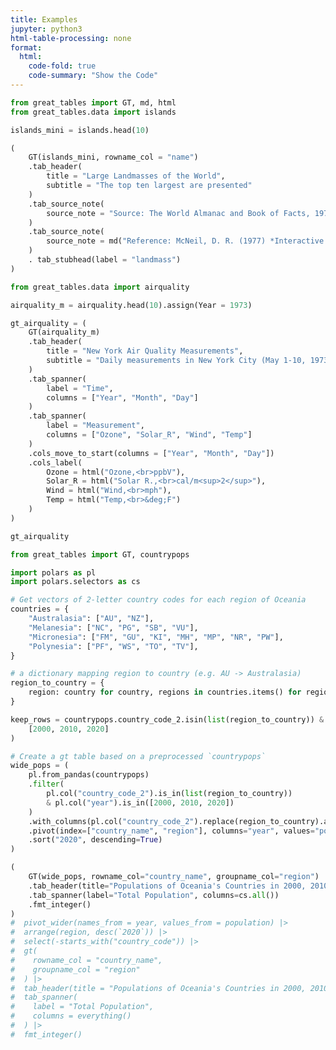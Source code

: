 ```yaml
---
title: Examples
jupyter: python3
html-table-processing: none
format:
  html:
    code-fold: true
    code-summary: "Show the Code"
---
```


:::::: {.column-page}
::::: {.grid}

:::{.g-col-6}

```python
from great_tables import GT, md, html
from great_tables.data import islands

islands_mini = islands.head(10)

(
    GT(islands_mini, rowname_col = "name")
    .tab_header(
        title = "Large Landmasses of the World",
        subtitle = "The top ten largest are presented"
    )
    .tab_source_note(
        source_note = "Source: The World Almanac and Book of Facts, 1975, page 406."
    )
    .tab_source_note(
        source_note = md("Reference: McNeil, D. R. (1977) *Interactive Data Analysis*. Wiley.")
    )
    . tab_stubhead(label = "landmass")
)
```

:::
:::{.g-col-6}

```python
from great_tables.data import airquality

airquality_m = airquality.head(10).assign(Year = 1973)

gt_airquality = (
    GT(airquality_m)
    .tab_header(
        title = "New York Air Quality Measurements",
        subtitle = "Daily measurements in New York City (May 1-10, 1973)"
    )
    .tab_spanner(
        label = "Time",
        columns = ["Year", "Month", "Day"]
    )
    .tab_spanner(
        label = "Measurement",
        columns = ["Ozone", "Solar_R", "Wind", "Temp"]
    )
    .cols_move_to_start(columns = ["Year", "Month", "Day"])
    .cols_label(
        Ozone = html("Ozone,<br>ppbV"),
        Solar_R = html("Solar R.,<br>cal/m<sup>2</sup>"),
        Wind = html("Wind,<br>mph"),
        Temp = html("Temp,<br>&deg;F")
    )
)

gt_airquality
```

:::

:::{.g-col-6}

```python
from great_tables import GT, countrypops

import polars as pl
import polars.selectors as cs

# Get vectors of 2-letter country codes for each region of Oceania
countries = {
    "Australasia": ["AU", "NZ"],
    "Melanesia": ["NC", "PG", "SB", "VU"],
    "Micronesia": ["FM", "GU", "KI", "MH", "MP", "NR", "PW"],
    "Polynesia": ["PF", "WS", "TO", "TV"],
}

# a dictionary mapping region to country (e.g. AU -> Australasia)
region_to_country = {
    region: country for country, regions in countries.items() for region in regions
}

keep_rows = countrypops.country_code_2.isin(list(region_to_country)) & countrypops.year.isin(
    [2000, 2010, 2020]
)

# Create a gt table based on a preprocessed `countrypops`
wide_pops = (
    pl.from_pandas(countrypops)
    .filter(
        pl.col("country_code_2").is_in(list(region_to_country))
        & pl.col("year").is_in([2000, 2010, 2020])
    )
    .with_columns(pl.col("country_code_2").replace(region_to_country).alias("region"))
    .pivot(index=["country_name", "region"], columns="year", values="population")
    .sort("2020", descending=True)
)

(
    GT(wide_pops, rowname_col="country_name", groupname_col="region")
    .tab_header(title="Populations of Oceania's Countries in 2000, 2010, and 2020")
    .tab_spanner(label="Total Population", columns=cs.all())
    .fmt_integer()
)
#  pivot_wider(names_from = year, values_from = population) |>
#  arrange(region, desc(`2020`)) |>
#  select(-starts_with("country_code")) |>
#  gt(
#    rowname_col = "country_name",
#    groupname_col = "region"
#  ) |>
#  tab_header(title = "Populations of Oceania's Countries in 2000, 2010, and 2020") |>
#  tab_spanner(
#    label = "Total Population",
#    columns = everything()
#  ) |>
#  fmt_integer()
```

:::

:::::
::::::
